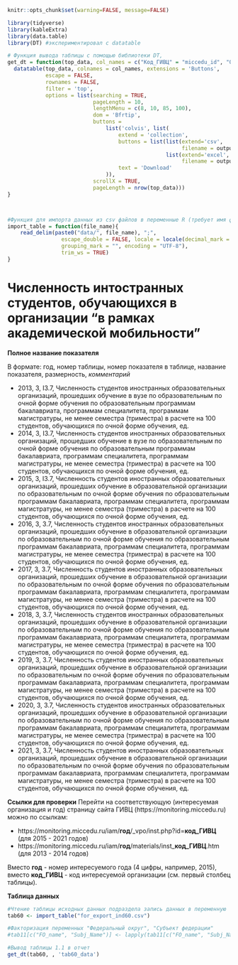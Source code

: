 
```r
knitr::opts_chunk$set(warning=FALSE, message=FALSE)
```


```r
library(tidyverse)
library(kableExtra)
library(data.table)
library(DT) #экспериментировал с datatable
```

```r
# Функция вывода таблицы с помощью библиотеки DT, 
get_dt = function(top_data, col_names = c("Код_ГИВЦ" = "miccedu_id", "Организация" = "clear_name", "2013" = "ind_2013_value", "2014" = "ind_2014_value", "2015" = "ind_2015_value", "2016" = "ind_2016_value", "2017" = "ind_2017_value", "2018" = "ind_2018_value", "2019" = "ind_2019_value", "2020" = "ind_2020_value", "2021" =  "ind_2021_value"), output_file_name) {
  datatable(top_data, colnames = col_names, extensions = 'Buttons',
            escape = FALSE,
            rownames = FALSE,
            filter = 'top',
            options = list(searching = TRUE,
                           pageLength = 10,
                           lengthMenu = c(8, 10, 85, 100),
                           dom = 'Bfrtip',
                           buttons = 
                               list('colvis', list(
                                   extend = 'collection',
                                   buttons = list(list(extend='csv',
                                                       filename = output_file_name),
                                                  list(extend='excel',
                                                       filename = output_file_name)),
                                   text = 'Download'
                               )),
                           scrollX = TRUE,
                           pageLength = nrow(top_data))) 
}



#Функция для импорта данных из csv файлов в переменные R (требует имя файла в кавычках и берет из каталока data рабочей директории проекта)
import_table = function(file_name){
    read_delim(paste0("data/", file_name), ";", 
                 escape_double = FALSE, locale = locale(decimal_mark = ",", 
                 grouping_mark = "", encoding = "UTF-8"), 
                 trim_ws = TRUE)
}
```



# Численность интостранных студентов, обучающихся в организации "в рамках академической мобильности" {#ind60_info}

**Полное название показателя**

В формате: год, номер таблицы, номер показателя в таблице, название показателя, размерность, *комментарий*


* 2013,	3,	I3.7,	Численность студентов иностранных образовательных организаций, прошедших обучение в вузе по образовательным по очной форме обучения по образовательным программам бакалавриата, программам специалитета, программам магистратуры, не менее семестра (триместра) в расчете на 100 студентов, обучающихся по очной форме обучения, ед.
* 2014,	3,	I3.7,	Численность студентов иностранных образовательных организаций, прошедших обучение в вузе по образовательным по очной форме обучения по образовательным программам бакалавриата, программам специалитета, программам магистратуры, не менее семестра (триместра) в расчете на 100 студентов, обучающихся по очной форме обучения, ед.
* 2015,	3,	I3.7,	Численность студентов иностранных образовательных организаций, прошедших обучение в образовательной организации по образовательным по очной форме обучения по образовательным программам бакалавриата, программам специалитета, программам магистратуры, не менее семестра (триместра) в расчете на 100 студентов, обучающихся по очной форме обучения, ед.
* 2016, 3, 3.7, Численность студентов иностранных образовательных организаций, прошедших обучение в образовательной организации по образовательным по очной форме обучения по образовательным программам бакалавриата, программам специалитета, программам магистратуры, не менее семестра (триместра) в расчете на 100 студентов, обучающихся по очной форме обучения, ед.
* 2017, 3, 3.7, Численность студентов иностранных образовательных организаций, прошедших обучение в образовательной организации по образовательным по очной форме обучения по образовательным программам бакалавриата, программам специалитета, программам магистратуры, не менее семестра (триместра) в расчете на 100 студентов, обучающихся по очной форме обучения, ед.
* 2018, 3, 3.7, Численность студентов иностранных образовательных организаций, прошедших обучение в образовательной организации по образовательным по очной форме обучения по образовательным программам бакалавриата, программам специалитета, программам магистратуры, не менее семестра (триместра) в расчете на 100 студентов, обучающихся по очной форме обучения, ед.
* 2019, 3, 3.7, Численность студентов иностранных образовательных организаций, прошедших обучение в образовательной организации по образовательным по очной форме обучения по образовательным программам бакалавриата, программам специалитета, программам магистратуры, не менее семестра (триместра) в расчете на 100 студентов, обучающихся по очной форме обучения, ед.
* 2020, 3, 3.7, Численность студентов иностранных образовательных организаций, прошедших обучение в образовательной организации по образовательным по очной форме обучения по образовательным программам бакалавриата, программам специалитета, программам магистратуры, не менее семестра (триместра) в расчете на 100 студентов, обучающихся по очной форме обучения, ед.
* 2021, 3, 3.7, Численность студентов иностранных образовательных организаций, прошедших обучение в образовательной организации по образовательным по очной форме обучения по образовательным программам бакалавриата, программам специалитета, программам магистратуры, не менее семестра (триместра) в расчете на 100 студентов, обучающихся по очной форме обучения, ед.


**Ссылки для проверки**
Перейти на соответствующую (интересуемая организация и год) страницу сайта ГИВЦ (https://monitoring.miccedu.ru) можно по ссылкам:

* https://monitoring.miccedu.ru/iam/**год**/_vpo/inst.php?id=**код_ГИВЦ** (для 2015 - 2021 годов)
* https://monitoring.miccedu.ru/iam/**год**/materials/inst_**код_ГИВЦ**.htm (для 2013 - 2014 годов)

Вместо **год** - номер интересуемого года (4 цифры, например, 2015), вместо **код_ГИВЦ** - код интересуемой организации (см. первый столбец таблицы).



**Таблица данных**

```r
#Чтение таблицы исходных данных подраздела запись данных в переменную
tab60 <- import_table("for_export_ind60.csv")

#Факторизация переменных "Федеральный округ", "Субъект федерации"
#tab11[c("FO_name", "Subj_Name")] <- lapply(tab11[c("FO_name", "Subj_Name")] , factor)

```




```r
#Вывод таблицы 1.1 в отчет
get_dt(tab60, , 'tab60_data')
```



